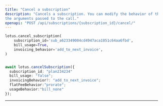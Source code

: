 ```yaml
---
title: "Cancel a subscription"
description: "Cancels a subscription. You can modify the behavior of the cancellation based on
the arguments passed to the call."
openapi: "POST /api/subscriptions/{subscription_id}/cancel/"
---
```


<CodeGroup>

```py Python
lotus.cancel_subscription(
    subscription_id='sub_a623349004cd4947aca1851c64aa6fbd',
    bill_usage=True,
    invoicing_behavior='add_to_next_invoice',
)
```

```ts Typescript

await lotus.cancelSubscription({
  subscription_id: "plan234234"
  bill_usage: "false";
  invoicingBehavior?: "add_to_next_invoice";
  flatFeeBehavior:"prorate";
  usageBehavior:"bill_none"
});
```

</CodeGroup>

---
